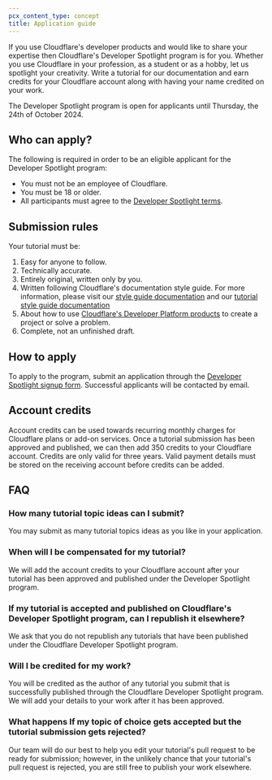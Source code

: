 ```yaml
---
pcx_content_type: concept
title: Application guide
---
```


If you use Cloudflare's developer products and would like to share your expertise then Cloudflare's Developer Spotlight program is for you. Whether you use Cloudflare in your profession, as a student or as a hobby, let us spotlight your creativity. Write a tutorial for our documentation and earn credits for your Cloudflare account along with having your name credited on your work.

The Developer Spotlight program is open for applicants until Thursday, the 24th of October 2024.

## Who can apply?

The following is required in order to be an eligible applicant for the Developer Spotlight program:

- You must not be an employee of Cloudflare.
- You must be 18 or older.
- All participants must agree to the [Developer Spotlight terms](/developer-spotlight/terms/).

## Submission rules

Your tutorial must be:

1. Easy for anyone to follow.
2. Technically accurate.
3. Entirely original, written only by you.
4. Written following Cloudflare's documentation style guide. For more information, please visit our [style guide documentation](/style-guide/) and our [tutorial style guide documentation](/style-guide/documentation-content-strategy/content-types/tutorial/#template)
5. About how to use [Cloudflare's Developer Platform products](/products/?product-group=Developer+platform) to create a project or solve a problem.
6. Complete, not an unfinished draft.

## How to apply

To apply to the program, submit an application through the [Developer Spotlight signup form](https://forms.gle/anpTPu45tnwjwXsk8). Successful applicants will be contacted by email.

## Account credits

Account credits can be used towards recurring monthly charges for Cloudflare plans or add-on services. Once a tutorial submission has been approved and published, we can then add 350 credits to your Cloudflare account. Credits are only valid for three years. Valid payment details must be stored on the receiving account before credits can be added.

## FAQ

### How many tutorial topic ideas can I submit?

You may submit as many tutorial topics ideas as you like in your application.

### When will I be compensated for my tutorial?

We will add the account credits to your Cloudflare account after your tutorial has been approved and published under the Developer Spotlight program.

### If my tutorial is accepted and published on Cloudflare's Developer Spotlight program, can I republish it elsewhere?

We ask that you do not republish any tutorials that have been published under the Cloudflare Developer Spotlight program.

### Will I be credited for my work?

You will be credited as the author of any tutorial you submit that is successfully published through the Cloudflare Developer Spotlight program. We will add your details to your work after it has been approved.

### What happens If my topic of choice gets accepted but the tutorial submission gets rejected?

Our team will do our best to help you edit your tutorial's pull request to be ready for submission; however, in the unlikely chance that your tutorial's pull request is rejected, you are still free to publish your work elsewhere.
